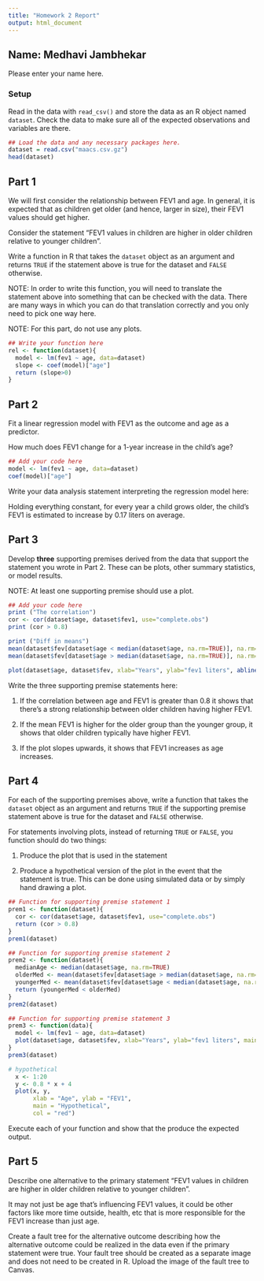 ```yaml
---
title: "Homework 2 Report"
output: html_document
---
```



## Name: Medhavi Jambhekar

Please enter your name here.

### Setup

Read in the data with `read_csv()` and store the data as an R object named `dataset`. Check the data to make sure all of the expected observations and variables are there.


```r
## Load the data and any necessary packages here.
dataset = read.csv("maacs.csv.gz")
head(dataset)
```

## Part 1

We will first consider the relationship between FEV1 and age. In general, it is expected that as children get older (and hence, larger in size), their FEV1 values should get higher. 

Consider the statement "FEV1 values in children are higher in older children relative to younger children". 

Write a function in R that takes the `dataset` object as an argument and returns `TRUE` if the statement above is true for the dataset and `FALSE` otherwise. 


NOTE: In order to write this function, you will need to translate the statement above into something that can be checked with the data. There are many ways in which you can do that translation correctly and you only need to pick one way here. 

NOTE: For this part, do not use any plots.

```r
## Write your function here
rel <- function(dataset){
  model <- lm(fev1 ~ age, data=dataset)
  slope <- coef(model)["age"]
  return (slope>0)
}

```


## Part 2

Fit a linear regression model with FEV1 as the outcome and age as a predictor.

How much does FEV1 change for a 1-year increase in the child's age? 

```r
## Add your code here
model <- lm(fev1 ~ age, data=dataset)
coef(model)["age"]
```


Write your data analysis statement interpreting the regression model here:

Holding everything constant, for every year a child grows older, the child's FEV1 is estimated to increase by 0.17 liters on average.

## Part 3

Develop **three** supporting premises derived from the data that support the statement you wrote in Part 2. These can be plots, other summary statistics, or model results.

NOTE: At least one supporting premise should use a plot.

```r
## Add your code here
print ("The correlation")
cor <- cor(dataset$age, dataset$fev1, use="complete.obs")
print (cor > 0.8)

print ("Diff in means")
mean(dataset$fev[dataset$age < median(dataset$age, na.rm=TRUE)], na.rm=TRUE)
mean(dataset$fev[dataset$age > median(dataset$age, na.rm=TRUE)], na.rm=TRUE)

plot(dataset$age, dataset$fev, xlab="Years", ylab="fev1 liters", abline(model), col="pink")

```


Write the three supporting premise statements here:

1. If the correlation between age and FEV1 is greater than 0.8 it shows that there's a strong relationship between older children having higher FEV1.

2. If the mean FEV1 is higher for the older group than the younger group, it shows that older children typically have higher FEV1.

3. If the plot slopes upwards, it shows that FEV1 increases as age increases.


## Part 4

For each of the supporting premises above, write a function that takes the `dataset` object as an argument and returns `TRUE` if the supporting premise statement above is true for the dataset and `FALSE` otherwise. 

For statements involving plots, instead of returning `TRUE` or `FALSE`, you function should do two things:

1. Produce the plot that is used in the statement

2. Produce a hypothetical version of the plot in the event that the statement is true. This can be done using simulated data or by simply hand drawing a plot.


```r
## Function for supporting premise statement 1
prem1 <- function(dataset){
  cor <- cor(dataset$age, dataset$fev1, use="complete.obs")
  return (cor > 0.8)
}
prem1(dataset)
```


```r
## Function for supporting premise statement 2
prem2 <- function(dataset){
  medianAge <- median(dataset$age, na.rm=TRUE)
  olderMed <- mean(dataset$fev[dataset$age > median(dataset$age, na.rm=TRUE)], na.rm=TRUE)
  youngerMed <- mean(dataset$fev[dataset$age < median(dataset$age, na.rm=TRUE)], na.rm=TRUE)
  return (youngerMed < olderMed)
}
prem2(dataset)
```


```r
## Function for supporting premise statement 3
prem3 <- function(data){
  model <- lm(fev1 ~ age, data=dataset)
  plot(dataset$age, dataset$fev, xlab="Years", ylab="fev1 liters", main= "Actual plot", abline(model), col="pink")
}
prem3(dataset)

# hypothetical
  x <- 1:20
  y <- 0.8 * x + 4
  plot(x, y,
       xlab = "Age", ylab = "FEV1",
       main = "Hypothetical",
       col = "red")


```

Execute each of your function and show that the produce the expected output.




## Part 5

Describe one alternative to the primary statement "FEV1 values in children are higher in older children relative to younger children". 

It may not just be age that's influencing FEV1 values, it could be other factors like more time outside, health, etc that is more responsible for the FEV1 increase than just age.


Create a fault tree for the alternative outcome describing how the alternative outcome could be realized in the data even if the primary statement were true.
Your fault tree should be created as a separate image and does not need to be created in R. Upload the image of the fault tree to Canvas.